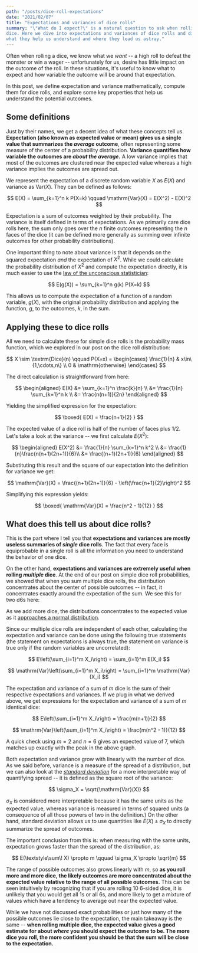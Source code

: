 ```yaml
---
path: "/posts/dice-roll-expectations"
date: "2021/02/07"
title: "Expectations and variances of dice rolls"
summary: "\"What do I expect?\" is a natural question to ask when rolling a
dice. Here we dive into expectations and variances of dice rolls and discuss
what they help us understand and where they lead us astray."
---
```



Often when rolling a dice, we know what we _want_ -- a high roll to defeat
the monster or win a wager -- unfortunately for us,
desire has little impact on the outcome of the roll. In these situations,
it's useful to know what to expect and how variable the outcome will be
around that expectation.

In this post, we define expectation and variance mathematically, compute 
them for dice rolls, and explore some key properties that help us 
understand the potential outcomes.

## Some definitions

Just by their names, we get a decent idea of what these concepts 
tell us. **Expectation (also known as expected value or mean) gives us a
single value that summarizes the _average_ outcome**, often representing some
measure of the center of a probability distribution. **Variance quantifies
how variable the outcomes are _about the average_.** A low variance implies
that most of the outcomes are clustered near the expected value whereas a
high variance implies the outcomes are spread out.

We represent the expectation of a discrete random variable $X$ as $E(X)$ and
variance as $\mathrm{Var}(X)$. They can be defined as follows:

$$
E(X) = \sum_{k=1}^n k P(X=k) \qquad \mathrm{Var}(X) = E(X^2) - E(X)^2
$$

Expectation is a sum of outcomes weighted by
their probability. The variance is itself defined in terms of expectations. As
we primarily care dice rolls here, the sum only goes over the $n$ finite
outcomes representing the $n$ faces of the dice (it can be defined more
generally as summing over infinite outcomes for other probability
distributions).

One important thing to note about variance is that it depends on the squared
expectation _and_ the expectation of $X^2$. While we could calculate the
probability distribution of $X^2$ and compute the expectation directly, it is
much easier to use the [law of the unconscious
statistician](https://en.wikipedia.org/wiki/Law_of_the_unconscious_statistician):

$$
E(g(X)) = \sum_{k=1}^n g(k) P(X=k)
$$

This allows us to compute the expectation of a function of a random variable,
$g(X)$, with the original probability distribution and applying the function,
$g$, to the outcomes, $k$, in the sum.

## Applying these to dice rolls

All we need to calculate these for simple dice rolls is the probability mass 
function, which we explored in our <Link to="/posts/dice-roll-probability">post on the dice roll distribution</Link>:

$$
X \sim \textrm{Dice}(n) \qquad P(X=x) =
\begin{cases}
	\frac{1}{n} & x\in\{1,\cdots,n\} \\
	0 & \mathrm{otherwise}
\end{cases}
$$

The direct calculation is straightforward from here:

$$
\begin{aligned}
E(X) &= \sum_{k=1}^n \frac{k}{n} \\
&= \frac{1}{n} \sum_{k=1}^n k \\
&= \frac{n(n+1)}{2n}
\end{aligned}
$$

Yielding the simplified expression for the expectation:

$$
\boxed{
E(X) = \frac{n+1}{2}
}
$$

The expected value of a dice roll is half of the number of faces
plus $1/2$. Let's take a look at the variance -- we first calculate
$E(X^2)$:

$$
\begin{aligned}
E(X^2) &= \frac{1}{n} \sum_{k=1}^n k^2 \\
&= \frac{1}{n}\frac{n(n+1)(2n+1)}{6}\\
&= \frac{(n+1)(2n+1)}{6}
\end{aligned}
$$

Substituting this result and the square of our expectation into the 
definition for variance we get:

$$
\mathrm{Var}(X) = \frac{(n+1)(2n+1)}{6} - \left(\frac{n+1}{2}\right)^2
$$

Simplifying this expression yields:

$$
\boxed{
	\mathrm{Var}(X) = \frac{n^2 - 1}{12}
}
$$

## What does this tell us about dice rolls?

This is the part where I tell you that **expectations and variances are 
mostly useless summaries of _single_ dice rolls**. The fact that every 
face is equiprobable in a single roll is all the information you need 
to understand the behavior of one dice.

On the other hand, **expectations and variances are extremely useful 
when rolling _multiple_ dice**. At the end of 
our <Link to="/posts/dice-roll-probability">post on simple dice roll probabilities</Link>,
we showed that when you sum multiple dice rolls, the distribution
concentrates about the center of possible outcomes -- in fact, it
concentrates exactly around the expectation of the sum. We see this for two
d6s here:

<VegaWrapper spec={two_dice_vega} />

As we add more dice, the distributions concentrates to the 
expected value as it [approaches a normal
distribution](https://en.wikipedia.org/wiki/Central_limit_theorem). 

Since our multiple dice rolls are independent of each other, calculating 
the expectation and variance can be done using the following true statements (the
statement on expectations is always true, the statement on variance is true
only if the random variables are uncorrelated):

$$
E\left(\sum_{i=1}^m X_i\right) = \sum_{i=1}^m E(X_i)
$$

$$
\mathrm{Var}\left(\sum_{i=1}^m X_i\right) = \sum_{i=1}^m \mathrm{Var}(X_i)
$$

The expectation and variance of a sum of $m$ dice is the sum of their 
respective expectations and variances. If we plug in what we derived above,
we get expressions for the expectation and variance of a sum of $m$
identical dice:

$$
E\left(\sum_{i=1}^m X_i\right) = \frac{m(n+1)}{2}
$$

$$
\mathrm{Var}\left(\sum_{i=1}^m X_i\right) = \frac{m(n^2 - 1)}{12}
$$

A quick check using $m=2$ and $n=6$ gives an expected value of $7$, which
matches up exactly with the peak in the above graph.

Both expectation and variance grow with linearly with the number of dice. 
As we said before, variance is a measure of the spread of a distribution, but
we can also look at the 
[*standard deviation*](https://en.wikipedia.org/wiki/Standard_deviation)
for a more interpretable way of quantifying spread -- it is defined as the
square root of the variance:

$$
\sigma_X = \sqrt{\mathrm{Var}(X)}
$$

$\sigma_X$ is considered more interpretable because it has the same units as
the expected value, whereas variance is measured in terms of squared units (a 
consequence of all those powers of two in the definition.) On the other hand, 
standard deviation allows us to use quantities like $E(X) \pm \sigma_X$ to
directly summarize the spread of outcomes.

The important conclusion from this is: when measuring with the same units,
expectation grows faster than the spread of the distribution, as:

$$
E(\textstyle\sum\! X) \propto m \qquad \sigma_X \propto \sqrt{m}
$$

The range of possible outcomes also grows linearly with $m$, so **as you roll 
more and more dice, the likely outcomes are more concentrated about the
expected value relative to the range of all possible outcomes.** This can be
seen intuitively by recognizing that if you are rolling 10 6-sided dice, it
is unlikely that you would get all 1s or all 6s, and more likely to get a
mixture of values which have a tendency to average out near the expected
value.

While we have not discussed exact probabilities or just how many of the possible
outcomes lie close to the expectation, the main takeaway is the same -- **when 
rolling multiple dice, the expected value gives a good estimate for about _where_
you should expect the outcome to be. The more dice you roll, the more confident 
you should be that the sum will be close to the expectation.** 
